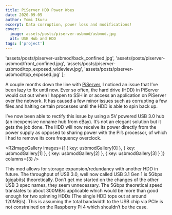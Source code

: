 ```yaml
---
title: PiServer HDD Power Woes
date: 2020-09-05
author: Yomi Ikuru
excerpt: Data corruption, power loss and modifications!
cover:
  image: assets/posts/piserver-usbmod/usbmod.jpg
  alt: USB Hub and HDD
tags: ['project']
---
```



  'assets/posts/piserver-usbmod/back_confined.jpg',
  'assets/posts/piserver-usbmod/front_confined.jpg',
  'assets/posts/piserver-usbmod/top_exposed_wideview.jpg',
  'assets/posts/piserver-usbmod/top_exposed.jpg'
];

A couple months down the line with [PiServer](/piserver), I noticed an issue that I’ve been lazy to fix until now.
Ever so often, the hard drive (HDD) in PiServer would cut out when I happen to SSH in or access an application on PiServer over the network. It has caused a few minor issues such as corrupting a few files and halting certain processes until the HDD is able to spin back up.

I’ve now been able to rectify this issue by using a 5V powered USB 3.0 hub (an inexpensive noname hub from eBay). It’s not an elegant solution but it gets the job done. The HDD will now receive its power directly from the power supply as opposed to sharing power with the Pi’s processor, of which I had to remove its core frequency overclock.

<R2ImageGallery
  images={[
    { key: usbmodGallery[0] },
    { key: usbmodGallery[1] },
    { key: usbmodGallery[2] },
    { key: usbmodGallery[3] }
  ]}
  columns={3}
/>

This mod allows for storage expansion/redundancy with another HDD in future. The throughput of USB 3.0, well now called USB 3.1 Gen 1 is 5Gbps (gigabits) theoretically. Don’t get me started on the changes of the other USB 3 spec names, they seem unnecessary. The 5Gbps theoretical speed translates to about 300MB/s applicable which would be more than good enough for two spinning HDDs (The single HDD tops out at around 120MB/s). This is assuming the total bandwidth to the USB chip via PCIe is not constrained on the Raspberry Pi 4 which shouldn’t be the case.

